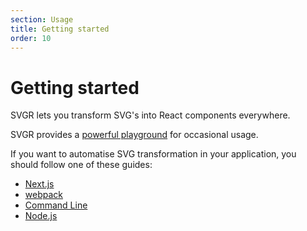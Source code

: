 ```yaml
---
section: Usage
title: Getting started
order: 10
---
```


# Getting started

SVGR lets you transform SVG's into React components everywhere.

<carbon-ad />

SVGR provides a [powerful playground](https://react-svgr.com/playground/) for occasional usage.

If you want to automatise SVG transformation in your application, you should follow one of these guides:

- [Next.js](/docs/next/)
- [webpack](/docs/webpack/)
- [Command Line](/docs/cli/)
- [Node.js](/docs/node-api/)
